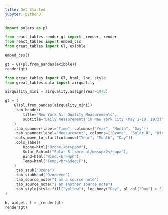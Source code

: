 ```yaml
---
title: Get Started
jupyter: python3
---
```



```python
import polars as pl

from react_tables.render_gt import _render, render
from react_tables import embed_css
from great_tables import GT, exibble

embed_css()

gt = GT(pl.from_pandas(exibble))
render(gt)
```


```python
from great_tables import GT, html, loc, style
from great_tables.data import airquality

airquality_mini = airquality.assign(Year=1973)

gt = (
    GT(pl.from_pandas(airquality_mini))
    .tab_header(
        title="New York Air Quality Measurements",
        subtitle="Daily measurements in New York City (May 1-10, 1973)",
    )
    .tab_spanner(label="Time", columns=["Year", "Month", "Day"])
    .tab_spanner(label="Measurement", columns=["Ozone", "Solar_R", "Wind", "Temp"])
    .cols_move_to_start(columns=["Year", "Month", "Day"])
    .cols_label(
        Ozone=html("Ozone,<br>ppbV"),
        Solar_R=html("Solar R.,<br>cal/m<sup>2</sup>"),
        Wind=html("Wind,<br>mph"),
        Temp=html("Temp,<br>&deg;F"),
    )
    .tab_stub("Ozone")
    .tab_stubhead("Ozoneeee")
    .tab_source_note("I am a source note")
    .tab_source_note("I am another source note")
    .tab_style(style.fill("yellow"), loc.body("Day", pl.col("Day") > 5))
)

h, widget, f = _render(gt)
render(gt)
```